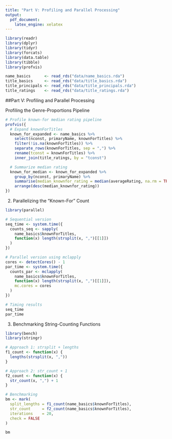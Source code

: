 ```yaml
---
title: "Part V: Profiling and Parallel Processing"
output: 
  pdf_document:
    latex_engine: xelatex
---
```

```r
library(readr)
library(dplyr)
library(tidyr)
library(forcats)
library(data.table)
library(tibble)
library(profvis)
```

```r
name_basics      <- read_rds("data/name_basics.rda")
title_basics     <- read_rds("data/title_basics.rda")
title_principals <- read_rds("data/title_principals.rda")
title_ratings    <- read_rds("data/title_ratings.rda")
```

##Part V: Profiling and Parallel Processing

Profiling the Genre-Proportions Pipeline

```r

# Profile known-for median rating pipeline
profvis({
  # Expand knownForTitles
  known_for_expanded <- name_basics %>%
    select(nconst, primaryName, knownForTitles) %>%
    filter(!is.na(knownForTitles)) %>%
    separate_rows(knownForTitles, sep = ",") %>%
    rename(tconst = knownForTitles) %>%
    inner_join(title_ratings, by = "tconst")

  # Summarize median rating
  known_for_median <- known_for_expanded %>%
    group_by(nconst, primaryName) %>%
    summarise(median_knownfor_rating = median(averageRating, na.rm = TRUE), .groups = "drop") %>%
    arrange(desc(median_knownfor_rating))
})
```

2. Parallelizing the “Known-For” Count
```r
library(parallel)

# Sequential version
seq_time <- system.time({
  counts_seq <- sapply(
    name_basics$knownForTitles,
    function(x) length(strsplit(x, ",")[[1]])
  )
})

# Parallel version using mclapply
cores <- detectCores() - 1
par_time <- system.time({
  counts_par <- mclapply(
    name_basics$knownForTitles,
    function(x) length(strsplit(x, ",")[[1]]),
    mc.cores = cores
  )
})

# Timing results
seq_time
par_time
```
3. Benchmarking String-Counting Functions
```r
library(bench)
library(stringr)

# Approach 1: strsplit + lengths
f1_count <- function(x) {
  lengths(strsplit(x, ","))
}

# Approach 2: str_count + 1
f2_count <- function(x) {
  str_count(x, ",") + 1
}

# Benchmarking
bm <- mark(
  split_lengths = f1_count(name_basics$knownForTitles),
  str_count     = f2_count(name_basics$knownForTitles),
  iterations    = 20,
  check = FALSE
)

bm
```


